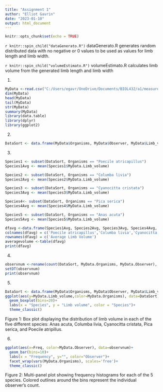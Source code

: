 ---
title: "Assignment 1"
author: "Elliot Gavrin"
date: "2023-01-10"
output: html_document
---

```{r setup, include=FALSE}
knitr::opts_chunk$set(echo = TRUE)
```
`r knitr::spin_child("dataGenerato.R")`
dataGenerato.R generates random distributed data with no negative or 0 values to be used as values for limb length and limb width.

`r knitr::spin_child("volumeEstimato.R")`
volumeEstimato.R calculates limb volume from the generated limb length and limb width

1.
```{r}
MyData <-read.csv("C:/Users/egavr/OneDrive/Documents/BIOL432/a1/measurements.csv")
dim(MyData)
head(MyData)
tail(MyData)
str(MyData)
summary(MyData)
library(data.table)
library(dplyr)
library(ggplot2)
```

2.
```{r}
DataSort <- data.frame(MyData$Organisms, MyData$Observer, MyData$Limb_volume) #creates data frame
```

3. 

```{r}
Species1 <- subset(DataSort, Organisms == "Poecile atricapillus")
Species1Avg <- mean(Species1$MyData.Limb_volume)

Species2 <- subset(DataSort, Organisms == "Columba livia")
Species2Avg <- mean(Species2$MyData.Limb_volume)

Species3 <- subset(DataSort, Organisms == "Cyanocitta cristata")
Species3Avg <- mean(Species3$MyData.Limb_volume)

Species4<- subset(DataSort, Organisms == "Pica serica")
Species4Avg <- mean(Species4$MyData.Limb_volume)

Species5 <- subset(DataSort, Organisms == "Anas acuta")
Species5Avg <- mean(Species5$MyData.Limb_volume)

dfavg <-data.frame(Species1Avg, Species2Avg, Species3Avg, Species4Avg, Species5Avg)
colnames(dfavg) = c('Poecile atricapillus','Columba livia','Cyanocitta cristata','Pica serica','Anas acuta')
rownames(dfavg) = c('Average Limb Volume')
averagevolume <-table(dfavg)
print(dfavg)
```

4.
```{r}
observnum <-rename(count(DataSort, MyData.Organisms, MyData.Observer), Freq = n)
setDT(observnum)
print(observnum)
```

5.
```{r}
DataSort <- data.frame(MyData$Organisms, MyData$Observer, MyData$Limb_volume)
ggplot(aes(y=MyData.Limb_volume,color=MyData.Organisms), data=DataSort)+
  geom_boxplot(bins=20)+
  labs(x = "Species", y = "Limb volume", color = "Species")+
  theme_classic()
```

Figure 1: Box plot displaying the distribution of limb volume in each of the five different species: Anas acuta, Columba livia, Cyanocitta cristata, Pica serica, and Poecile atripillus.

6.
```{r}
ggplot(aes(x=Freq, color=MyData.Observer), data=observnum)+
  geom_bar(bins=10)+
  labs(x = "Frequency", y="", color="Observer")+
  facet_wrap(vars(MyData.Organisms), scales='free')+
  theme_classic()
```

Figure 2: Multi-panel plot showing frequency histograms for each of the 5 species. Colored outlines around the bins represent the individual observer's count. 
